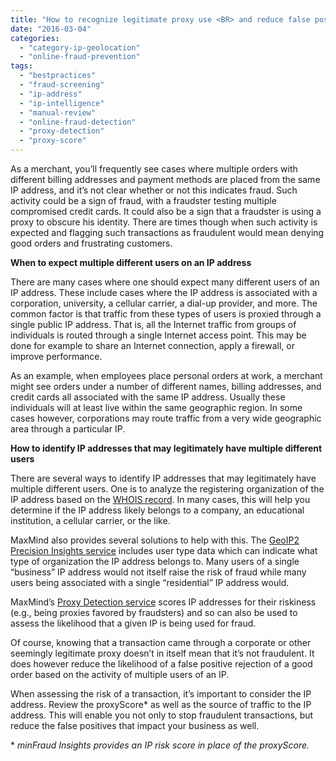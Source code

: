 ```yaml
---
title: "How to recognize legitimate proxy use <BR> and reduce false positives during order review"
date: "2016-03-04"
categories:
  - "category-ip-geolocation"
  - "online-fraud-prevention"
tags:
  - "bestpractices"
  - "fraud-screening"
  - "ip-address"
  - "ip-intelligence"
  - "manual-review"
  - "online-fraud-detection"
  - "proxy-detection"
  - "proxy-score"
---
```


As a merchant, you’ll frequently see cases where multiple orders with different billing addresses and payment methods are placed from the same IP address, and it’s not clear whether or not this indicates fraud. Such activity could be a sign of fraud, with a fraudster testing multiple compromised credit cards. It could also be a sign that a fraudster is using a proxy to obscure his identity. There are times though when such activity is expected and flagging such transactions as fraudulent would mean denying good orders and frustrating customers.

**When to expect multiple different users on an IP address**

There are many cases where one should expect many different users of an IP address. These include cases where the IP address is associated with a corporation, university, a cellular carrier, a dial-up provider, and more. The common factor is that traffic from these types of users is proxied through a single public IP address. That is, all the Internet traffic from groups of individuals is routed through a single Internet access point. This may be done for example to share an Internet connection, apply a firewall, or improve performance.

As an example, when employees place personal orders at work, a merchant might see orders under a number of different names, billing addresses, and credit cards all associated with the same IP address. Usually these individuals will at least live within the same geographic region. In some cases however, corporations may route traffic from a very wide geographic area through a particular IP.

**How to identify IP addresses that may legitimately have multiple different users**

There are several ways to identify IP addresses that may legitimately have multiple different users. One is to analyze the registering organization of the IP address based on the [WHOIS record](https://whois.arin.net/ui). In many cases, this will help you determine if the IP address likely belongs to a company, an educational institution, a cellular carrier, or the like.

MaxMind also provides several solutions to help with this. The [GeoIP2 Precision Insights service](https://www.maxmind.com/en/geoip2-precision-insights) includes user type data which can indicate what type of organization the IP address belongs to. Many users of a single “business” IP address would not itself raise the risk of fraud while many users being associated with a single “residential” IP address would.

MaxMind’s [Proxy Detection service](https://www.maxmind.com/en/proxy-detection-service) scores IP addresses for their riskiness (e.g., being proxies favored by fraudsters) and so can also be used to assess the likelihood that a given IP is being used for fraud.

Of course, knowing that a transaction came through a corporate or other seemingly legitimate proxy doesn’t in itself mean that it’s not fraudulent. It does however reduce the likelihood of a false positive rejection of a good order based on the activity of multiple users of an IP.

When assessing the risk of a transaction, it’s important to consider the IP address. Review the proxyScore\* as well as the source of traffic to the IP address. This will enable you not only to stop fraudulent transactions, but reduce the false positives that impact your business as well.



\* _minFraud Insights provides an IP risk score in place of the proxyScore._
